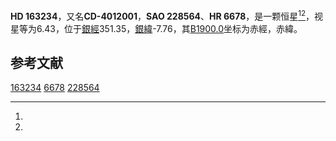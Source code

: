 {{Starbox begin
| name = HD 163234
}}
{{Starbox observe
| epoch = [[J2000.0|J2000.0]]
| constell = {{星座名待查}}<ref name=SIMBAD>{{cite web
 | url=http://simbad.u-strasbg.fr/simbad/sim-id?Ident=HR+6678
 | title =Pulsating variable Star
 | publisher=Centre de Données astronomiques de Strasbourg
 | work=SIMBAD
 | accessdate=2012-07-13}}</ref><ref name=DATA>{{cite web
 | url=http://vizier.u-strasbg.fr/viz-bin/VizieR-5?-out.add=.&-source=5050&-corr=PK=HR&-out.max=9999&HR=6678
 | title=VizieR Detailed Page
 | accessdate=2012-07-13
 | archive-date=2016-03-05
 | archive-url=https://web.archive.org/web/20160305080200/http://vizier.u-strasbg.fr/viz-bin/VizieR-5?-out.add=.&-source=5050&-corr=PK=HR&-out.max=9999&HR=6678
 | dead-url=no
 }}</ref>
| 星官 = 
| ra = {{RA|17|56|55.8}}<ref name=SIMBAD /><ref name=DATA />
| dec = {{DEC|-40|18|20}}<ref name=SIMBAD /><ref name=DATA />
| appmag_v = 6.43<ref name=SIMBAD /><ref name=DATA />
}}
{{Starbox character
| class = K3III<ref name=SIMBAD /><ref name=DATA />
| b-v = 1.43<ref name=SIMBAD /><ref name=DATA />
| u-b = 1.65<ref name=SIMBAD /><ref name=DATA />
| r-i = <ref name=SIMBAD /><ref name=DATA />
| variable = 
}}
{{Starbox astrometry
| radial_v = 1.65
| prop_mo_ra = -6
| parallax = 
| p_error = 
}}
{{Starbox catalog
| names =CD-4012001，[[SAO星表|SAO]] 228564，[[HD星表|HD]] 163234，[[HR星表|HR]] 6678}}
{{Starbox reference |Simbad=HR+6678}}
{{Starbox end}}

'''HD 163234'''，又名'''CD-4012001'''，'''SAO 228564'''、'''HR 6678'''，是一颗恒星<ref name=SIMBAD /><ref name=DATA />，视星等为6.43，位于[[銀道座標系|銀經]]351.35，[[銀道座標系|銀緯]]-7.76，其[[B1900.0|B1900.0]]坐标为赤經{{RA|17|49|55}}，赤緯{{DEC|-40|-7.76|23}}。

== 参考文献 ==
{{reflist}}

{{star-stub}}

[[Category:HD和HDE天體|163234]]
[[Category:HR天體|6678]]
[[Category:SAO天體|228564]]